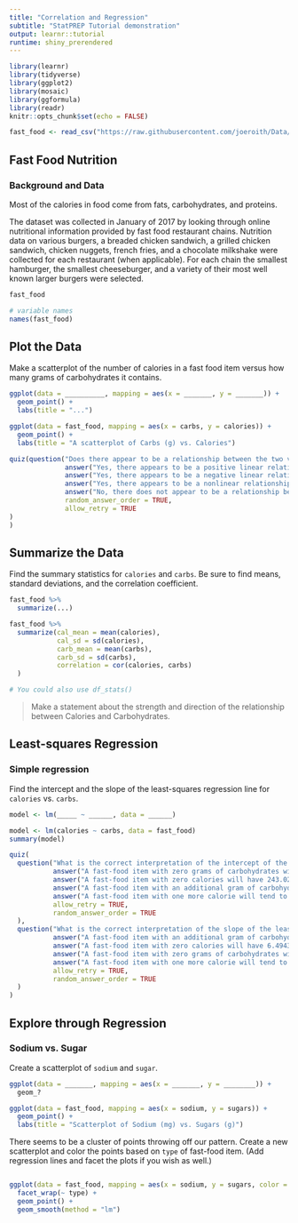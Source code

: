 ```yaml
---
title: "Correlation and Regression"
subtitle: "StatPREP Tutorial demonstration"
output: learnr::tutorial
runtime: shiny_prerendered
---
```


```r
library(learnr)
library(tidyverse)
library(ggplot2)
library(mosaic)
library(ggformula)
library(readr)
knitr::opts_chunk$set(echo = FALSE)

fast_food <- read_csv("https://raw.githubusercontent.com/joeroith/Data/master/Nutritional_Data_for_Fast_Food_2017.csv")
```


## Fast Food Nutrition

### Background and Data

Most of the calories in food come from fats, carbohydrates, and proteins.

The dataset was collected in January of 2017 by looking through online nutritional information provided by fast food restaurant chains. Nutrition data on various burgers, a breaded chicken sandwich, a grilled chicken sandwich, chicken nuggets, french fries, and a chocolate milkshake were collected for each restaurant (when applicable). For each chain the smallest hamburger, the smallest cheeseburger, and a variety of their most well known larger burgers were selected.


```r
fast_food

# variable names
names(fast_food)
```

## Plot the Data

Make a scatterplot of the number of calories in a fast food item versus how many grams of carbohydrates it contains.

```r
ggplot(data = __________, mapping = aes(x = _______, y = _______)) +
  geom_point() +
  labs(title = "...")
```



```r
ggplot(data = fast_food, mapping = aes(x = carbs, y = calories)) +
  geom_point() +
  labs(title = "A scatterplot of Carbs (g) vs. Calories")
```


```r
quiz(question("Does there appear to be a relationship between the two variables?",
              answer("Yes, there appears to be a positive linear relationship between Calories and Carbohydrates.", correct = TRUE),
              answer("Yes, there appears to be a negative linear relationship between Calories and Carbohydrates."),
              answer("Yes, there appears to be a nonlinear relationship between Calories and Carbohydrates."),
              answer("No, there does not appear to be a relationship between Calories and Carbohydrates."),
              random_answer_order = TRUE,
              allow_retry = TRUE
)
)
```


## Summarize the Data

Find the summary statistics for `calories` and `carbs`. Be sure to find means, standard deviations, and the correlation coefficient.

```r
fast_food %>%
  summarize(...)
```


```r
fast_food %>%
  summarize(cal_mean = mean(calories),
            cal_sd = sd(calories),
            carb_mean = mean(carbs),
            carb_sd = sd(carbs),
            correlation = cor(calories, carbs)
  )

# You could also use df_stats()
```

> Make a statement about the strength and direction of the relationship between Calories and Carbohydrates.


## Least-squares Regression

### Simple regression

Find the intercept and the slope of the least-squares regression line for `calories` vs. `carbs`.

```r
model <- lm(_____ ~ ______, data = ______)
```



```r
model <- lm(calories ~ carbs, data = fast_food)
summary(model)
```


```r
quiz(
  question("What is the correct interpretation of the intercept of the least-squares regression line?",
           answer("A fast-food item with zero grams of carbohydrates will have 243.0278 calories, on average.", correct = TRUE),
           answer("A fast-food item with zero calories will have 243.0278 grams of carbohydrates, on average.", message = "Reverse the variable roles."),
           answer("A fast-food item with an additional gram of carbohydrates will tend to have 243.0278 more calories."),
           answer("A fast-food item with one more calorie will tend to have 243.0278 additional grams of carbohydrates."),
           allow_retry = TRUE,
           random_answer_order = TRUE
  ),
  question("What is the correct interpretation of the slope of the least-squares regression line?",
           answer("A fast-food item with an additional gram of carbohydrates will tend to have 6.4943 more calories.", correct = TRUE),
           answer("A fast-food item with zero calories will have 6.4943 grams of carbohydrates, on average."),
           answer("A fast-food item with zero grams of carbohydrates will have 6.4943 calories, on average."),
           answer("A fast-food item with one more calorie will tend to have 6.4943 additional grams of carbohydrates."),
           allow_retry = TRUE,
           random_answer_order = TRUE
  )
)
```


## Explore through Regression

### Sodium vs. Sugar

Create a scatterplot of `sodium` and `sugar`.

```r
ggplot(data = _______, mapping = aes(x = _______, y = ________)) +
  geom_?
```


```r
ggplot(data = fast_food, mapping = aes(x = sodium, y = sugars)) +
  geom_point() +
  labs(title = "Scatterplot of Sodium (mg) vs. Sugars (g)")
```


There seems to be a cluster of points throwing off our pattern. Create a new scatterplot and color the points based on `type` of fast-food item. (Add regression lines and facet the plots if you wish as well.)

```r

```


```r
ggplot(data = fast_food, mapping = aes(x = sodium, y = sugars, color = type)) +
  facet_wrap(~ type) +
  geom_point() +
  geom_smooth(method = "lm")
```



